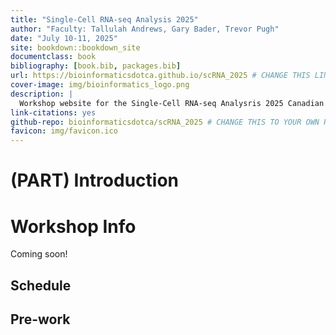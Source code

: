 ```yaml
--- 
title: "Single-Cell RNA-seq Analysis 2025"
author: "Faculty: Tallulah Andrews, Gary Bader, Trevor Pugh"
date: "July 10-11, 2025"
site: bookdown::bookdown_site
documentclass: book
bibliography: [book.bib, packages.bib]
url: https://bioinformaticsdotca.github.io/scRNA_2025 # CHANGE THIS LINK TO YOUR LANDING PAGE LINK
cover-image: img/bioinformatics_logo.png
description: |
  Workshop website for the Single-Cell RNA-seq Analysris 2025 Canadian Bioinformatics Workshop
link-citations: yes
github-repo: bioinformaticsdotca/scRNA_2025 # CHANGE THIS TO YOUR OWN REPO
favicon: img/favicon.ico
---
```


# (PART) Introduction {-}

# Workshop Info

Coming soon! 

<!--## Class Photo

After workshop concludes, YOUR EMBED CODE HERE-->

## Schedule

<!--Copy paste a table into https://www.tablesgenerator.com/markdown_tables (select convert to markdown) to create a table in markdown.   
-->

## Pre-work

<!--[You can find your pre-work here.](LINK TO PREWORK)
-->
